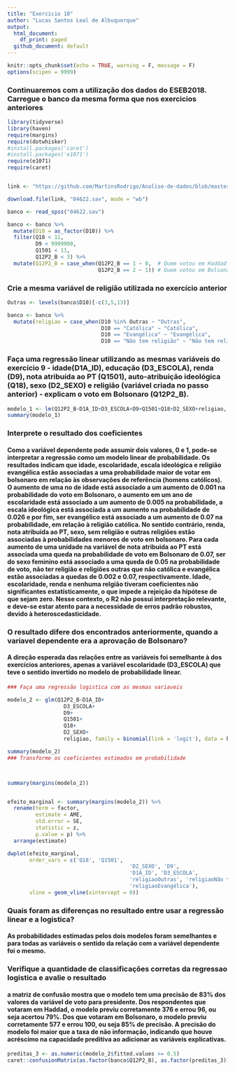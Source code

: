 ---
title: "Exercicio 10"
author: "Lucas Santos Leal de Albuquerque"
output:
  html_document:
    df_print: paged
  github_document: default
---

```{r setup, include=FALSE}
knitr::opts_chunk$set(echo = TRUE, warning = F, message = F)
options(scipen = 9999)
```

### Continuaremos com a utilização dos dados do ESEB2018. Carregue o banco da mesma forma que nos exercicios anteriores

```{r}
library(tidyverse)
library(haven)
require(margins)
require(dotwhisker)
#install.packages('caret')
#install.packages('e1071')
require(e1071)
require(caret)


link <- "https://github.com/MartinsRodrigo/Analise-de-dados/blob/master/04622.sav?raw=true"

download.file(link, "04622.sav", mode = "wb")

banco <- read_spss("04622.sav") 

banco <- banco %>%
  mutate(D10 = as_factor(D10)) %>%
  filter(Q18 < 11,
         D9 < 9999998,
         Q1501 < 11,
         Q12P2_B < 3) %>%
  mutate(Q12P2_B = case_when(Q12P2_B == 1 ~ 0,  # Quem votou em Haddad = 0
                             Q12P2_B == 2 ~ 1)) # Quem votou em Bolsonaro = 1
```

### Crie a mesma variável de religião utilizada no exercício anterior

```{r}
Outras <- levels(banco$D10)[-c(3,5,13)]

banco <- banco %>%
  mutate(religiao = case_when(D10 %in% Outras ~ "Outras",
                              D10 == "Católica" ~ "Católica",
                              D10 == "Evangélica" ~ "Evangélica",
                              D10 == "Não tem religião" ~ "Não tem religião"))


```

### Faça uma regressão linear utilizando as mesmas variáveis do exercício 9 - idade(D1A_ID), educação (D3_ESCOLA), renda (D9), nota atribuída ao PT (Q1501), auto-atribuição ideológica (Q18), sexo (D2_SEXO) e religião (variável criada no passo anterior) - explicam o voto em Bolsonaro (Q12P2_B).

```{R}
modelo_1 <- lm(Q12P2_B~D1A_ID+D3_ESCOLA+D9+Q1501+Q18+D2_SEXO+religiao, data = banco)
summary(modelo_1)
```


### Interprete o resultado dos coeficientes

#### Como a variável dependente pode assumir dois valores, 0 e 1, pode-se interpretar a regressão como um modelo linear de probabilidade. Os resultados indicam que idade, escolaridade, escala ideológica e religião evangélica estão associadas a uma probabilidade maior de votar em bolsonaro em relação às observações de referência (homens católicos). O aumento de uma no de idade está associado a um aumento de 0.001 na probabilidade do voto em Bolsonaro, o aumento em um ano de escolaridade está associado a um aumento de 0.005 na probabilidade, a escala ideológica está associada a um aumento na probabilidade de 0.026 e por fim, ser evangélico está associado a um aumento de 0.07 na probabilidade, em relação à religião católica. No sentido contrário, renda, nota atribuída ao PT, sexo, sem religião e outras religiões estão associadas à probabilidades menores de voto em bolsonaro. Para cada aumento de uma unidade na variável de nota atribuida ao PT está associada uma queda na probabilidade de voto em Bolsonaro de 0.07, ser do sexo feminino está associado a uma queda de 0.05 na probabilidade de voto, não ter religião e religiões outras que não católica e evangélica estão associadas a quedas de 0.002 e 0.07, respectivamente. Idade, escolaridade, renda e nenhuma relgião tiveram coeficientes não significantes estatísticamente, o que impede a rejeição da hipótese de que sejam zero. Nesse contexto, o R2 não possui interpretação relevante, e deve-se estar atento para a necessidade de erros padrão robustos, devido à heteroscedasticidade.


### O resultado difere dos encontrados anteriormente, quando a variavel dependente era a aprovação de Bolsonaro?
#### A direção esperada das relações entre as variáveis foi semelhante à dos exercícios anteriores, apenas a variável escolaridade (D3_ESCOLA) que teve o sentido invertido no modelo de probabilidade linear.

```{R}
### Faça uma regressão logistica com as mesmas variaveis

modelo_2 <- glm(Q12P2_B~D1A_ID+
                  D3_ESCOLA+
                  D9+
                  Q1501+
                  Q18+
                  D2_SEXO+
                  religiao, family = binomial(link = 'logit'), data = banco)

summary(modelo_2)
### Transforme os coeficientes estimados em probabilidade



summary(margins(modelo_2))


efeito_marginal <- summary(margins(modelo_2)) %>%
  rename(term = factor,
         estimate = AME,
         std.error = SE,
         statistic = z,
         p.value = p) %>%
  arrange(estimate)

dwplot(efeito_marginal,
       order_vars = c('Q18', 'Q1501',
                                       'D2_SEXO', 'D9',
                                       'D1A_ID', 'D3_ESCOLA',
                                       'religiaoOutras', 'religiaoNão tem religião',
                                       'religiaoEvangélica'),
       vline = geom_vline(xintercept = 0))


```

### Quais foram as diferenças no resultado entre usar a regressão linear e a logistica?

#### As probabilidades estimadas pelos dois modelos foram semelhantes e para todas as variáveis o sentido da relação com a variável dependente foi o mesmo.


### Verifique a quantidade de classificações corretas da regressao logistica e avalie o resultado

#### a matriz de confusão mostra que o modelo tem uma precisão de 83% dos valores da variável de voto para presidente. Dos respondentes que votaram em Haddad, o modelo previu corretamente 376 e errou 96, ou seja acertou 79%. Dos que votaram em Bolsonaro, o modelo previu corretamente 577 e errou 100, ou seja 85% de precisão. A precisão do modelo foi maior que a taxa de não informação, indicando que houve acréscimo na capacidade preditiva ao adicionar as variáveis explicativas.

```{r}

preditas_3 <- as.numeric(modelo_2$fitted.values >= 0.5)
caret::confusionMatrix(as.factor(banco$Q12P2_B), as.factor(preditas_3))

```

